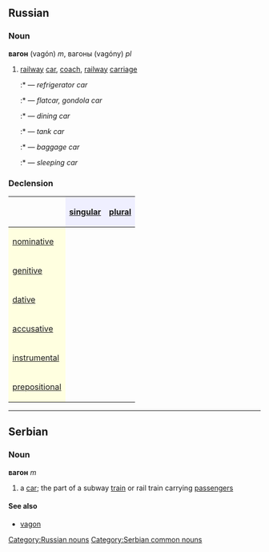 ==Russian==
[[Category:Russian nouns]]
===Noun===
'''вагон''' (vagón) ''m'', вагоны (vagóny) ''pl''

#[[railway]] [[car]], [[coach]], [[railway]] [[carriage]]
#:*{{RUchar|ваго́н-[[ледник|ле́дник]]}} — ''refrigerator car''
#:*{{RUchar|ваго́н-[[платформа|платфо́рма]]}} — ''flatcar, gondola car''
#:*{{RUchar|ваго́н-[[ресторан|рестора́н]]}} — ''dining car''
#:*{{RUchar|ваго́н-[[цистерна|цисте́рна]]}} — ''tank car''
#:*{{RUchar|[[багажный|бага́жный]] ваго́н}} — ''baggage car''
#:*{{RUchar|[[спальный|спа́льный]] ваго́н}} — ''sleeping car''

===Declension===
{| border="1" cellpadding="4" cellspacing="0"
!
! style="background-color: #EFEFFF" align="center"|[[singular]]
! style="background-color: #EFEFFF" align="center"|[[plural]]
|-
! style="background-color: #FFFFE0" align="left"|[[nominative case|nominative]]
| align="center"|{{RUchar|ваго́н}}
| align="center"|{{RUchar|ваго́ны}}
|-
! style="background-color: #FFFFE0" align="left"|[[genitive case|genitive]]
| align="center"|{{RUchar|ваго́на}}
| align="center"|{{RUchar|ваго́нов}}
|-
! style="background-color: #FFFFE0" align="left"|[[dative case|dative]]
| align="center"|{{RUchar|ваго́ну}}
| align="center"|{{RUchar|ваго́нам}}
|-
! style="background-color: #FFFFE0" align="left"|[[accusative case|accusative]]
| align="center"|{{RUchar|ваго́н}}
| align="center"|{{RUchar|ваго́ны}}
|-
! style="background-color: #FFFFE0" align="left"|[[instrumental case|instrumental]]
| align="center"|{{RUchar|ваго́ном}}
| align="center"|{{RUchar|ваго́нами}}
|-
! style="background-color: #FFFFE0" align="left"|[[prepositional case|prepositional]]
| align="center"|{{RUchar|о ваго́не}}
| align="center"|{{RUchar|о ваго́нах}}
|}


----
==Serbian==
===Noun===
'''вагон''' ''m''
#a [[car]]; the part of a subway [[train]] or rail train carrying [[passenger]]s
====See also====
*[[vagon]]
[[Category:Serbian common nouns]]